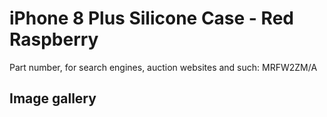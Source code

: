 
# iPhone 8 Plus Silicone Case - Red Raspberry

Part number, for search engines, auction websites and such: MRFW2ZM/A

## Image gallery

<div style={{ width: "768px" }}>
  <GalleryComponent
    images={[
      {
        original: "/everysource/MRFW2.webp",
        thumbnail: "/everypreview/MRFW2.webp",
      },
      {
        original: "/everysource/MRFW2_AV1_GOLD.webp",
        thumbnail: "/everypreview/MRFW2_AV1_GOLD.webp",
      },
      {
        original: "/everysource/MRFW2_AV1_SILVER.webp",
        thumbnail: "/everypreview/MRFW2_AV1_SILVER.webp",
      },
      {
        original: "/everysource/MRFW2_AV1_SPACE_GRAY.webp",
        thumbnail: "/everypreview/MRFW2_AV1_SPACE_GRAY.webp",
      },
      {
        original: "/everysource/MRFW2_AV2.webp",
        thumbnail: "/everypreview/MRFW2_AV2.webp",
      }
    ]}
  />
</div>
